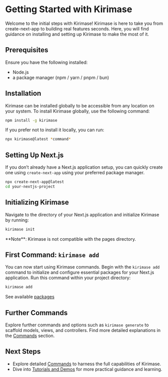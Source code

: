 
# Getting Started with Kirimase

Welcome to the initial steps with Kirimase! Kirimase is here to take you from create-next-app to building real features seconds. Here, you will find guidance on installing and setting up Kirimase to make the most of it.

## Prerequisites

Ensure you have the following installed:

- Node.js
- a package manager (npm / yarn / pnpm / bun)

## Installation

Kirimase can be installed globally to be accessible from any location on your system. To install Kirimase globally, use the following command:

```bash
npm install -g kirimase
```

If you prefer not to install it locally, you can run:
```bash
npx kirimase@latest *command*
```


## Setting Up Next.js

If you don’t already have a Next.js application setup, you can quickly create one using `create-next-app` using your preferred package manager.
```bash
npx create-next-app@latest
cd your-nextjs-project
```


## Initializing Kirimase

Navigate to the directory of your Next.js application and initialize Kirimase by running:

```bash
kirimase init
```

<Callout emoji="📣">
**Note**: Kirimase is not compatible with the pages directory.
</Callout>

## First Command: `kirimase add`

You can now start using Kirimase commands. Begin with the `kirimase add` command to initialize and configure essential packages for your Next.js application. Run this command within your project directory:

```bash
kirimase add
```

See available [ packages ](./packages.mdx)

## Further Commands

Explore further commands and options such as `kirimase generate` to scaffold models, views, and controllers. Find more detailed explanations in the [Commands](./commands/init.md) section.

## Next Steps

- Explore detailed [Commands](./commands/init.md) to harness the full capabilities of Kirimase.
- Dive into [Tutorials and Demos](./tutorials.md) for more practical guidance and learning.
